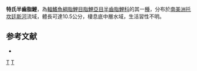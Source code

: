 {{Speciesbox 
| taxon = Hemiodus ternetzi
| status = NE
| status_system = IUCN3.1
| authority = [[Myers|Myers]], 1927
| synonyms = *''Hemiodopsis ternetzi''<br /><small>Myers, 1927</small>
}}
'''特氏半齒脂鯉'''，為[[輻鰭魚綱|輻鰭魚綱]][[脂鯉目|脂鯉目]][[脂鯉亞目|脂鯉亞目]][[半齒脂鯉科|半齒脂鯉科]]的其一[[種|種]]，分布於[[南美洲|南美洲]][[托坎廷斯河|托坎廷斯河]]流域，體長可達10.5公分，棲息底中層水域，生活習性不明。

==参考文献==
{{refbegin}}
*{{FishBase_species|genus=Hemiodus|species=ternetzi|year=2013|month=10}}
{{refend}}
{{Taxonbar|from=Q6410000}}

[[Category:半齒脂鯉屬|T]]
[[Category:1927年描述的鱼类|T]]